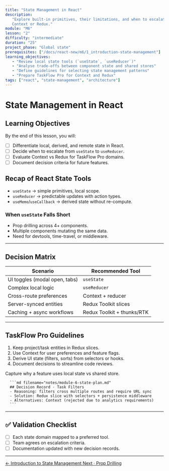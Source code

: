 ```yaml
---
title: "State Management in React"
description:
   "Explore built-in primitives, their limitations, and when to escalate to
   Context or Redux."
module: "M6"
lesson: "2"
difficulty: "intermediate"
duration: "25"
project_phase: "Global state"
prerequisites: ["/docs/react-new/m6/1_introduction-state-management"]
learning_objectives:
   - "Review local state tools (`useState`, `useReducer`)"
   - "Analyse trade-offs between component state and shared stores"
   - "Define guidelines for selecting state management patterns"
   - "Prepare TaskFlow Pro for Context and Redux"
tags: ["react", "state-management", "architecture"]
---
```



# State Management in React

## Learning Objectives

By the end of this lesson, you will:

-  [ ] Differentiate local, derived, and remote state in React.
-  [ ] Decide when to escalate from `useState` to `useReducer`.
-  [ ] Evaluate Context vs Redux for TaskFlow Pro domains.
-  [ ] Document decision criteria for future features.

## Recap of React State Tools

-  `useState` → simple primitives, local scope.
-  `useReducer` → predictable updates with action types.
-  `useMemo`/`useCallback` → derived state without re-compute.

### When `useState` Falls Short

-  Prop drilling across 4+ components.
-  Multiple components mutating the same data.
-  Need for devtools, time-travel, or middleware.

---

## Decision Matrix

| Scenario                      | Recommended Tool           |
| ----------------------------- | -------------------------- |
| UI toggles (modal open, tabs) | `useState`                 |
| Complex local logic           | `useReducer`               |
| Cross-route preferences       | Context + reducer          |
| Server-synced entities        | Redux Toolkit slices       |
| Caching + async workflows     | Redux Toolkit + thunks/RTK |

---

## TaskFlow Pro Guidelines

1. Keep project/task entities in Redux slices.
2. Use Context for user preferences and feature flags.
3. Derive UI state (filters, sorts) from selectors or hooks.
4. Document decisions to streamline code reviews.

<Accordions type='single' className='mt-4'>
   <Accordion title='Decision Record Template'>
      <p>Capture why a feature uses local state vs shared store.</p>

      ```md filename="notes/module-6-state-plan.md"
      ## Decision Record · Task Filters
      - Reasoning: filters cross multiple routes and require URL sync
      - Solution: Redux slice with selectors + persistence middleware
      - Alternatives: Context (rejected due to analytics requirements)
      ```

   </Accordion>
</Accordions>

---

## ✅ Validation Checklist

-  [ ] Each state domain mapped to a preferred tool.
-  [ ] Team agrees on escalation criteria.
-  [ ] Documentation updated with new decision records.

---

<div className='mt-8 flex justify-between'>
   <a
      href='/docs/react-new/m6/1_introduction-state-management'
      className='text-sm font-medium text-muted-foreground hover:text-foreground'
   >
      ← Introduction to State Management
   </a>
   <a
      href='/docs/react-new/m6/3_prop-drilling'
      className='text-sm font-medium text-primary hover:text-primary/80'
   >
      Next · Prop Drilling
   </a>
</div>
